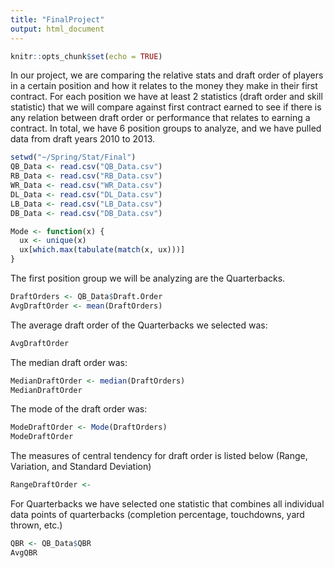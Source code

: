 ```yaml
---
title: "FinalProject"
output: html_document
---
```


```r
knitr::opts_chunk$set(echo = TRUE)
```
In our project, we are comparing the relative stats and draft order of players in a certain position and how it relates to the money they make in their first contract. For each position we have at least 2 statistics (draft order and skill statistic) that we will compare against first contract earned to see if there is any relation between draft order or performance that relates to earning a contract. In total, we have 6 position groups to analyze, and we have pulled data from draft years 2010 to 2013.
```r
setwd("~/Spring/Stat/Final")
QB_Data <- read.csv("QB_Data.csv")
RB_Data <- read.csv("RB_Data.csv")
WR_Data <- read.csv("WR_Data.csv")
DL_Data <- read.csv("DL_Data.csv")
LB_Data <- read.csv("LB_Data.csv")
DB_Data <- read.csv("DB_Data.csv")
```
```r
Mode <- function(x) {
  ux <- unique(x)
  ux[which.max(tabulate(match(x, ux)))]
}
```

The first position group we will be analyzing are the Quarterbacks.
```r
DraftOrders <- QB_Data$Draft.Order
AvgDraftOrder <- mean(DraftOrders)
```
The average draft order of the Quarterbacks we selected was:
```r
AvgDraftOrder
```
The median draft order was:
```r
MedianDraftOrder <- median(DraftOrders)
MedianDraftOrder
```
The mode of the draft order was:
```r
ModeDraftOrder <- Mode(DraftOrders)
ModeDraftOrder
```
The measures of central tendency for draft order is listed below (Range, Variation, and Standard Deviation)
```r
RangeDraftOrder <- 
```


For Quarterbacks we have selected one statistic that combines all individual data points of quarterbacks (completion percentage, touchdowns, yard thrown, etc.)
```r
QBR <- QB_Data$QBR
AvgQBR
```